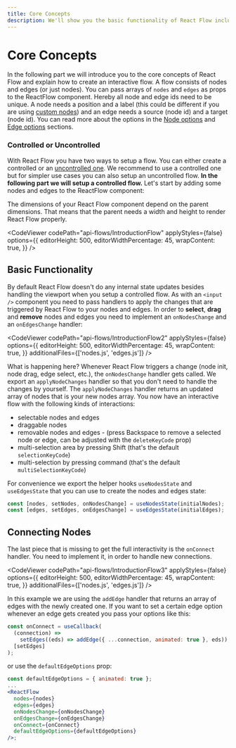 ```yaml
---
title: Core Concepts
description: We'll show you the basic functionality of React Flow including connecting nodes and making controlled and uncontrolled flows.
---
```


# Core Concepts

In the following part we will introduce you to the core concepts of React Flow and explain how to create an interactive flow. A flow consists of nodes and edges (or just nodes). You can pass arrays of `nodes` and `edges` as props to the ReactFlow component. Hereby all node and edge ids need to be unique. A node needs a position and a label (this could be different if you are using [custom nodes](/docs/guides/custom-nodes)) and an edge needs a source (node id) and a target (node id). You can read more about the options in the [Node options](/docs/api/nodes/node-options) and [Edge options](/docs/api/edges/edge-options) sections.

### Controlled or Uncontrolled

With React Flow you have two ways to setup a flow. You can either create a controlled or an [uncontrolled one](/docs/guides/uncontrolled-flow).
We recommend to use a controlled one but for simpler use cases you can also setup an uncontrolled flow. **In the following part we will setup a controlled flow.** Let's start by adding some nodes and edges to the ReactFlow component:


<Callout type="warning">
  The dimensions of your React Flow component depend on the parent dimensions.
  That means that the parent needs a width and height to render React Flow
  properly.
</Callout>


<CodeViewer
  codePath="api-flows/IntroductionFlow"
  applyStyles={false}
  options={{
    editorHeight: 500,
    editorWidthPercentage: 45,
    wrapContent: true,
  }}
/>

## Basic Functionality

By default React Flow doesn't do any internal state updates besides handling the viewport when you setup a controlled flow. As with an `<input />` component you need to pass handlers to apply the changes that are triggered by React Flow to your nodes and edges. In order to **select**, **drag** and **remove** nodes and edges you need to implement an `onNodesChange` and an `onEdgesChange` handler:

<CodeViewer
  codePath="api-flows/IntroductionFlow2"
  applyStyles={false}
  options={{
    editorHeight: 500,
    editorWidthPercentage: 45,
    wrapContent: true,
  }}
  additionalFiles={['nodes.js', 'edges.js']}
/>

What is happening here? Whenever React Flow triggers a change (node init, node drag, edge select, etc.), the `onNodesChange` handler gets called. We export an `applyNodeChanges` handler so that you don't need to handle the changes by yourself. The `applyNodeChanges` handler returns an updated array of nodes that is your new nodes array. You now have an interactive flow with the following kinds of interactions:

- selectable nodes and edges
- draggable nodes
- removable nodes and edges - (press Backspace to remove a selected node or edge, can be adjusted with the `deleteKeyCode` prop)
- multi-selection area by pressing Shift (that's the default `selectionKeyCode`)
- multi-selection by pressing command (that's the default `multiSelectionKeyCode`)

For convenience we export the helper hooks `useNodesState` and `useEdgesState` that you can use to create the nodes and edges state:

```js
const [nodes, setNodes, onNodesChange] = useNodesState(initialNodes);
const [edges, setEdges, onEdgesChange] = useEdgesState(initialEdges);
```

## Connecting Nodes

The last piece that is missing to get the full interactivity is the `onConnect` handler. You need to implement it, in order to handle new connections.

<CodeViewer
  codePath="api-flows/IntroductionFlow3"
  applyStyles={false}
  options={{
    editorHeight: 500,
    editorWidthPercentage: 45,
    wrapContent: true,
  }}
  additionalFiles={['nodes.js', 'edges.js']}
/>

In this example we are using the `addEdge` handler that returns an array of edges with the newly created one. If you want to set a certain edge option whenever an edge gets created you pass your options like this:

```js
const onConnect = useCallback(
  (connection) =>
    setEdges((eds) => addEdge({ ...connection, animated: true }, eds)),
  [setEdges]
);
```

or use the `defaultEdgeOptions` prop:

```jsx
const defaultEdgeOptions = { animated: true };
...
<ReactFlow
  nodes={nodes}
  edges={edges}
  onNodesChange={onNodesChange}
  onEdgesChange={onEdgesChange}
  onConnect={onConnect}
  defaultEdgeOptions={defaultEdgeOptions}
/>;
```
